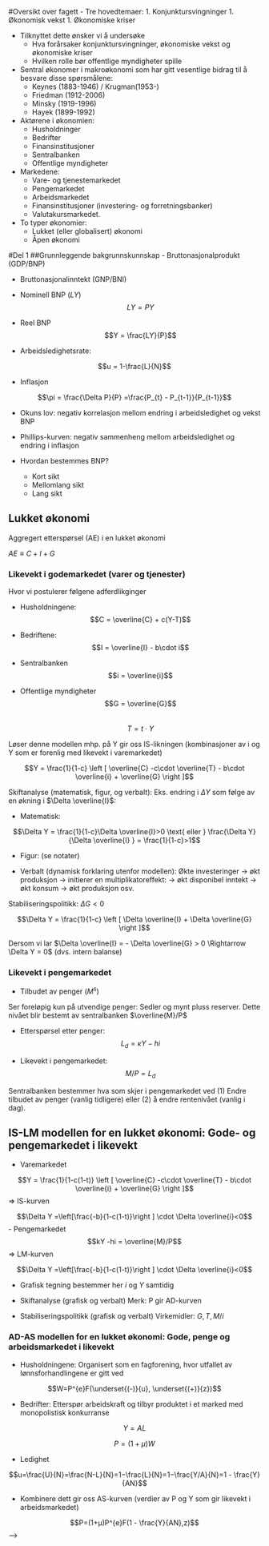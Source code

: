 #Oversikt over fagett
- Tre hovedtemaer: 
    1. Konjunktursvingninger
    1. Økonomisk vekst
    1. Økonomiske kriser

- Tilknyttet dette ønsker vi å undersøke
    + Hva forårsaker konjunktursvingninger, økonomiske vekst og økonomiske kriser
    + Hvilken rolle bør offentlige myndigheter spille
    
- Sentral økonomer i makroøkonomi som har gitt vesentlige bidrag til å besvare disse spørsmålene:
    + Keynes (1883-1946) / Krugman(1953-)
    + Friedman (1912-2006)
    + Minsky (1919-1996)
    + Hayek (1899-1992) 
    
- Aktørene i økonomien:
    + Husholdninger 
    + Bedrifter 
    + Finansinstitusjoner 
    + Sentralbanken 
    + Offentlige myndigheter

- Markedene: 
    + Vare- og tjenestemarkedet
    + Pengemarkedet 
    + Arbeidsmarkedet
    + Finansinstitusjoner (investering- og forretningsbanker) 
    + Valutakursmarkedet.

- To typer økonomier:
    + Lukket (eller globalisert) økonomi
    + Åpen økonomi
    
#Del 1
##Grunnleggende bakgrunnskunnskap
- Bruttonasjonalprodukt (GDP/BNP)

- Bruttonasjonalinntekt (GNP/BNI)

- Nominell BNP ($LY$)
$$LY = PY$$
- Reel BNP
$$Y = \frac{LY}{P}$$

- Arbeidsledighetsrate:

$$u = 1-\frac{L}{N}$$

- Inflasjon 

$$\pi = \frac{\Delta P}{P} =\frac{P_{t} - P_{t-1}}{P_{t-1}}$$

- Okuns lov:
negativ korrelasjon mellom endring i arbeidsledighet og vekst BNP 

- Phillips-kurven:
negativ sammenheng mellom arbeidsledighet og endring i inflasjon

- Hvordan bestemmes BNP?
    + Kort sikt
    + Mellomlang sikt
    + Lang sikt

## Lukket økonomi
Aggregert etterspørsel (AE) i en lukket økonomi    

$AE \equiv C + I + G$

### Likevekt i godemarkedet (varer og tjenester)

Hvor vi postulerer følgene adferdlikginger

- Husholdningene:
$$C = \overline{C} + c(Y-T)$$
- Bedriftene:
$$I = \overline{I} - b\cdot i$$

- Sentralbanken
$$i = \overline{i}$$

- Offentlige myndigheter
$$G = \overline{G}$$  
$$T = t\cdot Y$$ 

Løser denne modellen mhp. på Y gir oss IS-likningen (kombinasjoner av i og Y som er forenlig med likevekt i varemarkedet)

$$Y = \frac{1}{1-c}  \left [ \overline{C} -c\cdot \overline{T} - b\cdot \overline{i} + \overline{G}  \right ]$$

Skiftanalyse (matematisk, figur, og verbalt): Eks. endring i $\Delta Y$ som følge av en økning i $\Delta \overline{I}$:

- Matematisk:

$$\Delta Y = \frac{1}{1-c}\Delta  \overline{I}>0 \text{ eller } \frac{\Delta Y}{\Delta  \overline{I} } = \frac{1}{1-c}>1$$

- Figur: (se notater)

- Verbalt  (dynamisk forklaring utenfor modellen):
Økte investeringer $\rightarrow$ økt produksjon $\rightarrow$ initierer en multiplikatoreffekt: $\rightarrow$ økt disponibel inntekt $\rightarrow$ økt konsum $\rightarrow$ økt produksjon osv.

Stabiliseringspolitikk: $\Delta G <0$

$$\Delta Y = \frac{1}{1-c}  \left [ \Delta \overline{I} + \Delta \overline{G} \right ]$$

Dersom vi lar $\Delta \overline{I} = - \Delta \overline{G} > 0 \Rightarrow \Delta Y = 0$ (dvs. intern balanse)

### Likevekt i pengemarkedet 
- Tilbudet av penger ($M^{s}$)

Ser foreløpig kun på utvendige penger: Sedler og mynt pluss reserver. Dette nivået blir bestemt av sentralbanken
$\overline{M}/P$

- Etterspørsel etter penger:
$$L_{d} = \kappa Y -hi$$

- Likevekt i pengemarkedet: 
$$M/P = L_{d}$$  

Sentralbanken bestemmer hva som skjer i pengemarkedet ved
(1) Endre tilbudet av penger (vanlig tidligere) eller (2) å endre rentenivået (vanlig i dag).

## IS-LM modellen for en lukket økonomi: Gode- og pengemarkedet i likevekt

- Varemarkedet

$$Y = \frac{1}{1-c(1-t)}  \left [ \overline{C} -c\cdot \overline{T} - b\cdot \overline{i} + \overline{G}  \right ]$$
$\Rightarrow$ IS-kurven

$$\Delta Y =\left[\frac{-b}{1-c(1-t)}\right ]   \cdot \Delta \overline{i}<0$$
- Pengemarkedet
$$kY -hi = \overline{M}/P$$
$\Rightarrow$ LM-kurven

$$\Delta Y =\left[\frac{-b}{1-c(1-t)}\right ]   \cdot \Delta \overline{i}<0$$

- Grafisk tegning bestemmer her $i$ og $Y$ samtidig

- Skiftanalyse (grafisk og verbalt)
Merk: P gir AD-kurven

- Stabiliseringspolitikk (grafisk og verbalt)
Virkemidler: $G, T, M/i$


### AD-AS modellen for en lukket økonomi: Gode, penge og arbeidsmarkedet i likevekt

- Husholdningene: Organisert som en fagforening, hvor utfallet av lønnsforhandlingene er gitt ved

$$W=P^{e}F(\underset{(-)}{u}, \underset{(+)}{z})$$

- Bedrifter: Etterspør arbeidskraft og tilbyr produktet i et marked med monopolistisk konkurranse

$$Y=AL$$

$$P=(1+μ)W$$

- Ledighet

$$u=\frac{U}{N}=\frac{N-L}{N}=1−\frac{L}{N}=1−\frac{Y/A}{N}=1 - \frac{Y}{AN}$$

- Kombinere dett gir oss AS-kurven (verdier av P og Y som gir likevekt i arbeidsmarkedet)

$$P=(1+μ)P^{e}F(1 - \frac{Y}{AN},z)$$
<!--

- AD-AS-modellen

$$Y = \frac{1}{1-c}  \left [ \overline{C} -c\cdot \overline{T} - b\cdot \overline{i} + \overline{G}  \right ]\text{ :Godemarkedet}$$ 

$$\frac{\overline{M}}{P}=\kappa Y - h\cdot i  \text{ :Pengemarkedet}$$

$$P=(1+μ)PeF(1−YAL,z) \text{ :Arbeidsmarkedet}$$ 

Merk: $P=Pe⇒Y=Yn=u=un$: Naturlige produksjons- og ledighetsnivået,

Grafisk tegning bestemmer her P, Y
og i samtidig

- Skiftanalyse (grafisk og verbalt)
- Stabiliseringspolitikk (grafisk og verbalt)

Virkemidler: $G$, $T$ og $M/i$

- Sentral poeng med modellen – Selvkorrigerende mekanismer:

Fleksibilitet i P og korrekte prisforventninger Pe
 på mellomlang sikt, fører til at økonomien går tilbake til sitt naturlige produksjons- og ledighetsnivå.

<!--

### IS-LM modellen for en åpen økonomi: Gode-, penge- og valutakursmarkedet i likevekt

- Tre fundamentale endringer fra en lukket økonomi:

1. Handel med utlandet

1. Internasjonale finansmarkeder

1. Fast eller flytende kurs

$$AE = C+I+G+NX$$

$$ NX=EX−R∗IM    $$

$$ BP = CA + CP + OR=0 $$

CU=Driftsregnskapet: Nettoeksport, Nettofinansinntekter(aksjer og obligasjoner), Nettoverføringer

CA=Kapitalregnskapet: Nettoendringer i fordringer og gjeld ovenfor utlandet

- To stabiliseringsmål:

1. Intern balanse (produksjon lik naturlig produksjonsnivå)

1. Ekstern balanse (rimelig nivå på utenlandsgjelden)

- Handel med utlandet (avhenger blant annet av relative prisnivået mellom innenlandske og utenlandske varer)

Realvalutakursen: $R=\frac{EP}{P}$

- E: Pris (nominell) per enhet av utenlandsk (innenlandsk) valuta E  (1/E)

- Postulerer følgende adferdsligninger for handelsbalansen

$$IM=X(\underset{(-)}{R}, \underset{(+)}{Y}) =  -m_{1}R + x_{2}Y $$
$$EX=X(\underset{(+)}{R}, \underset{(+)}{Y^{*}}) = x_{1}R + x_{2}Y^{*}  $$

Det betyr at

- $$NX = EX - IM = x_{1}R + x_{2}Y^{*} + m_{1}R - x_{2}Y$$

Legger til grunn i dette kurset at $\frac{\Delta NX}{\Delta R}/>0$  (i praksis kan dette ta litt tid)

- internasjonale finansmarkeder (renteparitetsbetingelsen)

$$(1+i_{t+1})=(1+i_{t+1}^{*})\frac{E_{t+1}^{e}}{E_{t}}$$

- Myndighetene kan velge fast eller flytende kurs

Flytende: 

$E=\frac{(1+i)}{(1+i)}E^{e}$ 

Fast (troverdig $⇒E=E_{e}$): 

$i =i^{*}$

- Modellen
1. $$Y = \frac{1}{1-c-R?}  \left [ \overline{C} -c\cdot \overline{T} - b\cdot \overline{i} + \overline{G}  \right ]$$
1. $$\frac{M}{P}=\kappa\cdot Y + h\cdot i$$
1. $$E = \frac{1+i^{*}}{1 + i} \text{ Flytende kursregime}$$
1. $$i = i^{*} \text{ Fastkursregime}$$

- IS-kurven under fast og flytende kurs

Generelt fører lavere rente til høyere produksjon.

Men multiplikatoren blir mindre ved en åpen økonomi, grunnet importlekkasje.

Helningen på kurven er slakere under flytende kurs enn med fast kurs. Det skyldes at lavere rente under flytende kurs fører til en depresiering av den nominelle og realvalutakursen, noe som forbedrer landets konkurranse evne og dermed fører til økt etterspørsel gjennom økt nettoeksport.

- LM modellen stigende under fast og horisontal under fast(?)

- Skiftanalyse (grafisk og verbalt)

Merk: P gir AS-kurven.

- Stabiliseringspolitikk (grafisk og verbalt)

Virkemidler: $G$, $T$ og $M/i$
 (Flytende) og
$G$,$T$ og($E$)
 (Fast kurs)
 

### Mundell-Fleming (IS-LM for en åpne økonomi) modellen 

- AS-kurven samme som under en lukket økonomi.
- AD-kurven er fallende ved at økt priser fører til lavere etterspørsel.
- Sentralt poeng med modellen – Selvkorrigerende mekanismer:

Fleksibilitet i P og korrekte prisforventninger Pe
på sikt, fører til at økonomien på sikt går tilbake til sin naturlige produksjons- og ledighetsnivå.

# Del 2: Økonomisk vekst

## Introduksjon økonomisk vekst

-
YL↑⇒Høyere levestendard ⇒Lykke(?)
- Empiriske observasjoner:

Rike land: Har vokst og BNP per innbygger har konvergert.

Fattige land: Ingen slik klar sammenheng.

- Forklaringer:

Institusjoner, korrupsjon, sterk befolkningsvekst etc.

## Solow model for økonomisk vekst

- Hvordan forstå vekst?  Benytte Solow-modellen som består av tre komponenter:

- (1) Produktfunksjonen

$$Y=F(K,AL) \text{ } F^{'}_{K}>0, F^{''}_{KK}<0, F^{'}_{L}>0, F^{''}_{LL}<0$$

Konstant skalautbytte $\Rightarrow$

$$y=f(k) \text{  } f^{'}_{k}>0, f{''}_{k}>0 \text{ (produktfunksjonen på intensiv form)}$$ 

- (2) Sparing

Lukket økonomi (og uten offentlig sektor)

$$I=S$$

$$I=S=sY \Leftrightarrow \frac{I}{L} = \frac{sY}{L} f(k)$$
 
- (3) Kapitalakkumulasjon

**Enkel utgave (uten teknologisk framgang og befolkningsvekst):**

$$\Delta K=−\delta K+I$$

$$ \frac{\Delta K}{L} = \frac{\delta K}{L} + \frac{}{L}  $$

$$ \Delta k = sf(k)−\delta\cdot k $$

**Vanlig utgave (med teknologisk framgang, $a$, og befolkningsvekst, $n$,)**:

$$ \Delta k = sf(k)− (\delta +n + a)k $$

- Modellens prediksjon (bør også kunne vises grafisk):

Uavhengig av det initiale kapitalnivået, vil økonomien på sikt konvergere mot en steady state:

$$sf(kss)=(δ+n+a)kss$$

$$yss=f(kss)$$

I den enkle versjonen vil veksten i produksjonen (BNP) våre lik null.

I den vanlige versjonen vil veksten i produksjonen (BNP) våre lik befolkningsveksten pluss teknologiveksten.

Dette tilsvarer trendlinjen eller potensielle produksjonen, som vi snakket om i Del 1 av dette kurset

- Skiftanalyse (bør også kunne vises grafisk)

Økt sparing vil gi en ny og høyere steady state.

Befolkningsvekst (fødselsrater + nettoinnvandring)) vil gi en ny og lavere steady state.

# Del 3: Økonomiske kriser

## Tema 1: Penger, kreditt og bankadferd

## Pengens funksjoner

- Penger som gjeld

Utvendige penger (M0(M1)):

Skapt av sentralbanken og består av sedler, mynt pluss forretningsbankenes innskuddskontoer i sentralbanken.

Innvendige penger(M1(M2)-M0(M1)) :

Skapt av bankene ved at de krediterer sine innskuddskontoer.

## Tre arketyper for banksystemets forskjellige utforminger

- System 1: Lånebasert økonomi

Problemer:

Uelastisk kredittilbud.

Kostnader ved å flytte reserver mellom forretningsbankene.

- System 2: Fraksjonsbasert bankvirksomhet uten sentralbank

Problemer:

Åpne for løp på bankene.

Kostnader ved å flytte reserver mellom forretningsbankene.

- System 3: Fraksjonsbasert bankvirksomhet med sentralbank og fiat penger

Problemer:

Systemrisiko.

Vilkårlig omfordeling av formue.

## Banker og systemrisiko

- Bloos rule: Innskuddsgaranti gjør det mer lønnsomt å velge prosjekter med unødvendig

Dersom alle banker går får en slik løsning  Systemrisiko.

- Høyere egenkapitalkrav til bankene vil føre (1)Lavere forventede utbetalinger ved systemrisiko (2) Gradvis substitusjon over fra forretningsmodeller med overdreven risiko.

## Tema 2: Statsgjeld

## Konsolidert budsjettbetingelse for offentlig sektor

Offentlig sektor

$$B_{t}^{f} = (1+i_{t-1})B_{t-1}^{f} + (G_{t} - T_{t}) - SNG_{t}$$

Sentralbanken

$$i_{t-1}B_{t-1}^{m} + \Delta B_{t}^{m} = \Delta M_{t} + SNG_{t}$$

Statsgjeld

$$Bt=Btf−Btm$$

- Ved å kombinere uttrykkene ovenfor, får vi den konsoliderte budsjettbetingelsen for offentlig sektor

$$B_{t} = (1+i)B + (G_{t}-T_{t}) - \Delta M_{t}$$

## Dynamikken i statsgjelden over tid

Ved null inflasjon, $i_{t}=r_{t}$ og $ΔMt=0$ kan uttrykket ovenfor skrives som

$$\frac{B_{t}}{Y_{t}} = \frac{G_{t}-T_{t}}{Y_{t}} + \frac{B_{t-1}}{Y_{t-1}}(1 + r -g)$$


- Grafisk analyse for fire tifeller:

Viktigst:
$(1+r-g)>1$ og (i) $(G_{t}−T_{t})>0$ og (ii) $(G_{t}−T_{t})<0$

Mindre viktig:
$(1+r-g)<1$ (iii) $(G_{t}−T_{t})>0$ og (iv) $(G_{t}−T_{t})<0$

### Mulig tiltak for å forhindre en statsgjeldskrise

- Kutte i primærbudsjettet (øke T eller redusere G)
- Mislighold
- Inflasjon (man må gjøre sentralbanken mindre uavhengig)

## Tema 3: Likviditetsfellen og privat gjeld

### Hva er likviditetsfellen?

- Sitasjon hvor pengepolitikken ikke lengre kan påvirke realøkonomien på en ekspansiv måte: Kortsiktig nominell rente er (nær) lik null.
- Beskrevet først av Keynes i &quot;General Theory&quot; på 1930-tallet. Men blitt aktualisert etter den globale finanskrisen

### Hvordan havner man i en likviditetsfelle?

<!--
-
Case 1: Demografiske endringer (Krugman, 1998) ⇒Δ´C&lt;0
 (eks. spare mere til alderdommen)
 (eks. spare mere til alderdommen)

1−c(1−t)ΔY=1

Likviditetsfelle dersom rentereduksjonen ikke klarer å veie opp for nedgangen i konsumet som er en følge av de demografiske endringene:

ΔC´−b∙Δi0
)&lt;0

1−c(1−t)⇒ΔY=1

-
Case 2: Privat gjeldsreduksjon (Krugman og EggertsSon, 2012)⇒ΔDb&lt;0
 (Minsky moment)
 (Minsky moment)



1−c¯ (1−t)ΔY=1

Likviditetsfelle dersom rentereduksjonen ikke klarer å veie opp for nedgangen i konsumet som er en følge av gjeldsreduksjonen:

 θ∙ΔDb−b¯ ∙Δi0
)&lt;0

1−c¯ (1−t)⇒ΔY=1

-
Likviditetsfelle Y&lt;Yn

T=tY
  går ned. Redusert BNP og redusert skatter 
Bt/Yt
 øker. Gitt at sentralbanken ikke gis muligheten til å øke pengemengden for å kjøpe statsobligasjoner, vil en overgang til en likviditetsfelle lett kunne smitte over i en statsgjeldskrise.
T=tY
  går ned. Redusert BNP og redusert skatter 
Bt/Yt
 øker. Gitt at sentralbanken ikke gis muligheten til å øke pengemengden for å kjøpe statsobligasjoner, vil en overgang til en likviditetsfelle lett kunne smitte over i en statsgjeldskrise.
  går ned. Redusert BNP og redusert skatter Bt/Yt
 øker. Gitt at sentralbanken ikke gis muligheten til å øke pengemengden for å kjøpe statsobligasjoner, vil en overgang til en likviditetsfelle lett kunne smitte over i en statsgjeldskrise.
 øker. Gitt at sentralbanken ikke gis muligheten til å øke pengemengden for å kjøpe statsobligasjoner, vil en overgang til en likviditetsfelle lett kunne smitte over i en statsgjeldskrise.

## Hvordan komme ut av en likviditetsfelle?

- Den lukkede økonomi modellen forteller oss at finanspolitikken kan betraktes som en gratis lunsj:

1. (1)Vil kunne lukke produksjonsgapet.
2. (2)Vil stabilisere prisene
3. (3)Rentekostnader ved å gjøre dette vil være (tilnærmet) lik null.

- For en åpen økonomi er ikke situasjonen like enkel.  Dette vil bli forklart nærmere under forelesningen om krisen i eurosonen.

-->
-->
